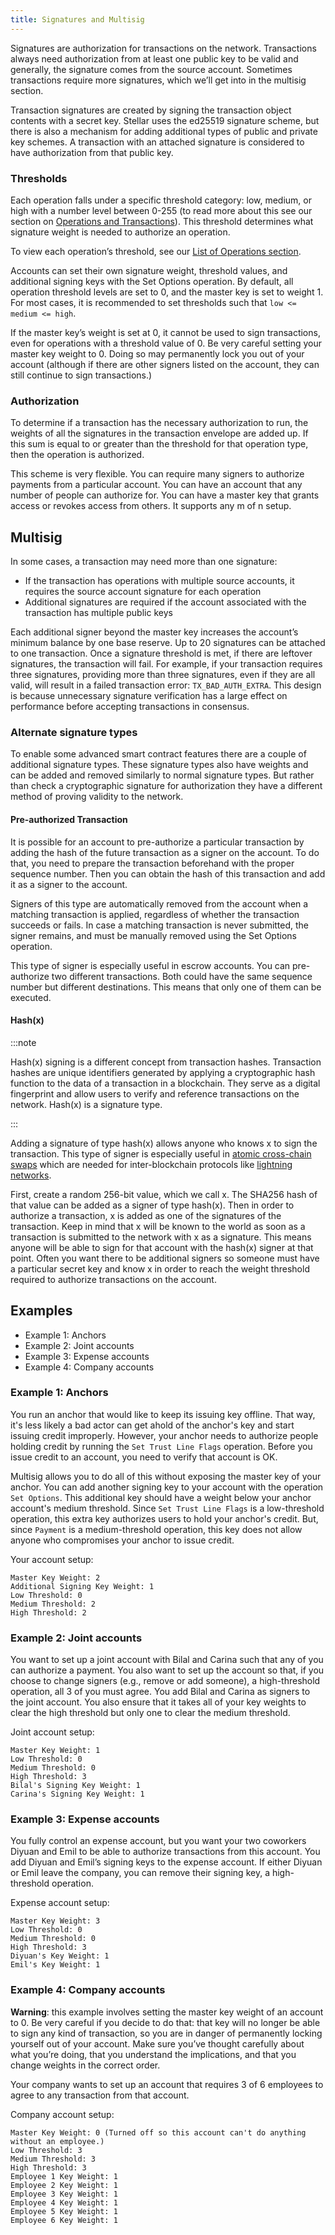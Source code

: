 ```yaml
---
title: Signatures and Multisig
---
```



Signatures are authorization for transactions on the network. Transactions always need authorization from at least one public key to be valid and generally, the signature comes from the source account. Sometimes transactions require more signatures, which we’ll get into in the multisig section.

Transaction signatures are created by signing the transaction object contents with a secret key. Stellar uses the ed25519 signature scheme, but there is also a mechanism for adding additional types of public and private key schemes. A transaction with an attached signature is considered to have authorization from that public key.

### Thresholds

Each operation falls under a specific threshold category: low, medium, or high with a number level between 0-255 (to read more about this see our section on [Operations and Transactions](../fundamentals/stellar-data-structures/operations-and-transactions.mdx#operations)). This threshold determines what signature weight is needed to authorize an operation.

To view each operation’s threshold, see our [List of Operations section](../fundamentals/list-of-operations.mdx).

Accounts can set their own signature weight, threshold values, and additional signing keys with the Set Options operation. By default, all operation threshold levels are set to 0, and the master key is set to weight 1. For most cases, it is recommended to set thresholds such that `low <= medium <= high`.

If the master key’s weight is set at 0, it cannot be used to sign transactions, even for operations with a threshold value of 0. Be very careful setting your master key weight to 0. Doing so may permanently lock you out of your account (although if there are other signers listed on the account, they can still continue to sign transactions.)

### Authorization

To determine if a transaction has the necessary authorization to run, the weights of all the signatures in the transaction envelope are added up. If this sum is equal to or greater than the threshold for that operation type, then the operation is authorized.

This scheme is very flexible. You can require many signers to authorize payments from a particular account. You can have an account that any number of people can authorize for. You can have a master key that grants access or revokes access from others. It supports any m of n setup.

## Multisig

In some cases, a transaction may need more than one signature:

- If the transaction has operations with multiple source accounts, it requires the source account signature for each operation
- Additional signatures are required if the account associated with the transaction has multiple public keys

Each additional signer beyond the master key increases the account’s minimum balance by one base reserve. Up to 20 signatures can be attached to one transaction. Once a signature threshold is met, if there are leftover signatures, the transaction will fail. For example, if your transaction requires three signatures, providing more than three signatures, even if they are all valid, will result in a failed transaction error: `TX_BAD_AUTH_EXTRA`. This design is because unnecessary signature verification has a large effect on performance before accepting transactions in consensus.

### Alternate signature types

To enable some advanced smart contract features there are a couple of additional signature types. These signature types also have weights and can be added and removed similarly to normal signature types. But rather than check a cryptographic signature for authorization they have a different method of proving validity to the network.

#### Pre-authorized Transaction

It is possible for an account to pre-authorize a particular transaction by adding the hash of the future transaction as a signer on the account. To do that, you need to prepare the transaction beforehand with the proper sequence number. Then you can obtain the hash of this transaction and add it as a signer to the account.

Signers of this type are automatically removed from the account when a matching transaction is applied, regardless of whether the transaction succeeds or fails. In case a matching transaction is never submitted, the signer remains, and must be manually removed using the Set Options operation.

This type of signer is especially useful in escrow accounts. You can pre-authorize two different transactions. Both could have the same sequence number but different destinations. This means that only one of them can be executed.

#### Hash(x)

:::note

Hash(x) signing is a different concept from transaction hashes. Transaction hashes are unique identifiers generated by applying a cryptographic hash function to the data of a transaction in a blockchain. They serve as a digital fingerprint and allow users to verify and reference transactions on the network. Hash(x) is a signature type.

:::

Adding a signature of type hash(x) allows anyone who knows x to sign the transaction. This type of signer is especially useful in [atomic cross-chain swaps](https://en.bitcoin.it/wiki/Atomic_cross-chain_trading) which are needed for inter-blockchain protocols like [lightning networks](https://lightning.network/).

First, create a random 256-bit value, which we call x. The SHA256 hash of that value can be added as a signer of type hash(x). Then in order to authorize a transaction, x is added as one of the signatures of the transaction. Keep in mind that x will be known to the world as soon as a transaction is submitted to the network with x as a signature. This means anyone will be able to sign for that account with the hash(x) signer at that point. Often you want there to be additional signers so someone must have a particular secret key and know x in order to reach the weight threshold required to authorize transactions on the account.

## Examples

- Example 1: Anchors
- Example 2: Joint accounts
- Example 3: Expense accounts
- Example 4: Company accounts

### Example 1: Anchors

You run an anchor that would like to keep its issuing key offline. That way, it's less likely a bad actor can get ahold of the anchor's key and start issuing credit improperly. However, your anchor needs to authorize people holding credit by running the `Set Trust Line Flags` operation. Before you issue credit to an account, you need to verify that account is OK.

Multisig allows you to do all of this without exposing the master key of your anchor. You can add another signing key to your account with the operation `Set Options`. This additional key should have a weight below your anchor account's medium threshold. Since `Set Trust Line Flags` is a low-threshold operation, this extra key authorizes users to hold your anchor's credit. But, since `Payment` is a medium-threshold operation, this key does not allow anyone who compromises your anchor to issue credit.

Your account setup:

<CodeExample>

```
Master Key Weight: 2
Additional Signing Key Weight: 1
Low Threshold: 0
Medium Threshold: 2
High Threshold: 2
```

</CodeExample>

### Example 2: Joint accounts

You want to set up a joint account with Bilal and Carina such that any of you can authorize a payment. You also want to set up the account so that, if you choose to change signers (e.g., remove or add someone), a high-threshold operation, all 3 of you must agree. You add Bilal and Carina as signers to the joint account. You also ensure that it takes all of your key weights to clear the high threshold but only one to clear the medium threshold.

Joint account setup:

<CodeExample>

```
Master Key Weight: 1
Low Threshold: 0
Medium Threshold: 0
High Threshold: 3
Bilal's Signing Key Weight: 1
Carina's Signing Key Weight: 1
```

</CodeExample>

### Example 3: Expense accounts

You fully control an expense account, but you want your two coworkers Diyuan and Emil to be able to authorize transactions from this account. You add Diyuan and Emil’s signing keys to the expense account. If either Diyuan or Emil leave the company, you can remove their signing key, a high-threshold operation.

Expense account setup:

<CodeExample>

```
Master Key Weight: 3
Low Threshold: 0
Medium Threshold: 0
High Threshold: 3
Diyuan's Key Weight: 1
Emil's Key Weight: 1
```

</CodeExample>

### Example 4: Company accounts

**Warning**: this example involves setting the master key weight of an account to 0. Be very careful if you decide to do that: that key will no longer be able to sign any kind of transaction, so you are in danger of permanently locking yourself out of your account. Make sure you’ve thought carefully about what you’re doing, that you understand the implications, and that you change weights in the correct order.

Your company wants to set up an account that requires 3 of 6 employees to agree to any transaction from that account.

Company account setup:

<CodeExample>

```
Master Key Weight: 0 (Turned off so this account can't do anything without an employee.)
Low Threshold: 3
Medium Threshold: 3
High Threshold: 3
Employee 1 Key Weight: 1
Employee 2 Key Weight: 1
Employee 3 Key Weight: 1
Employee 4 Key Weight: 1
Employee 5 Key Weight: 1
Employee 6 Key Weight: 1
```

</CodeExample>
